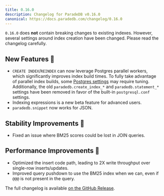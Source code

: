 ```yaml
---
title: 0.16.0
description: Changelog for ParadeDB v0.16.0
canonical: https://docs.paradedb.com/changelog/0.16.0
---
```


`0.16.0` does **not** contain breaking changes to existing indexes. However, several settings around index creation have been changed.
Please read the changelog carefully.

## New Features 🎉

- `CREATE INDEX`/`REINDEX` can now leverage Postgres parallel workers, which significantly improves index build times. To fully take advantage
  of parallel index builds, some [Postgres settings](/documentation/configuration/index-build) may require tuning. Additionally, the old `paradedb.create_index_*` and `paradedb.statement_*` settings have been removed in favor of the built-in
  `postgresql.conf` settings.
- Indexing expressions is a new beta feature for advanced users.
- `paradedb.snippet` now works for JSON.

## Stability Improvements 💪

- Fixed an issue where BM25 scores could be lost in JOIN queries.

## Performance Improvements 🚀

- Optimized the insert code path, leading to 2X write throughput over single-row inserts/updates.
- Improved query pushdown to use the BM25 index when we can, even if `@@@` is not present in the query.

The full changelog is available [on the GitHub Release](https://github.com/paradedb/paradedb/releases/tag/v0.16.0).
